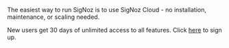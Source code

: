 
<Admonition type="tip">

The easiest way to run SigNoz is to use SigNoz Cloud - no installation, maintenance, or scaling needed.

New users get 30 days of unlimited access to all features. Click [here](/teams/) to sign up.

</Admonition>